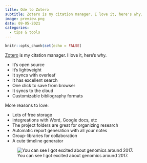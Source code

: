 ```yaml
---
title: Ode to Zotero
subtitle: Zotero is my citation manager. I love it, here's why.
image: preview.png
date: 09-05-2021
categories:
  - tips & tools
---
```


```r
knitr::opts_chunk$set(echo = FALSE)
```

[Zotero](https://www.zotero.org/) is my citation manager. I love it, here's why.

* It's open source
* It's lightweight
* It syncs with overleaf 
* It has excellent search
* One click to save from browser
* It syncs to the cloud
* Customizable bibliography formats 

More reasons to love:

* Lots of free storage 
* Integreations with Word, Google docs, etc
* The project folders are great for organizing research
* Automatic report generation with all your notes
* Group-libraries for collaboration
* A cute timeline generator 

![You can see I got excited about genomics around 2017.](preview.png){fig-alt="a screenshot of my zotero timline, annotated for papers about DNA"}




